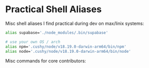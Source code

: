 # Practical Shell Aliases

Misc shell aliases I find practical during dev on max/linix systems:

```bash
alias supabase='./node_modules/.bin/supabase'

# use your own OS / arch
alias npm='.cushy/node/v18.19.0-darwin-arm64/bin/npm'
alias node='.cushy/node/v18.19.0-darwin-arm64/bin/node'
```

Misc commands for core contributors:

